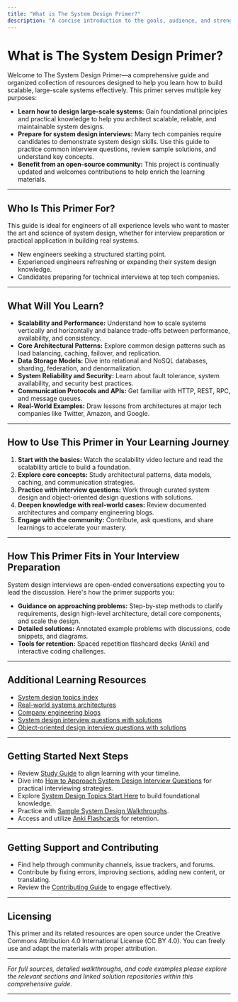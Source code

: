 ```yaml
---
title: "What is The System Design Primer?"
description: "A concise introduction to the goals, audience, and strengths of the project, highlighting its value as a comprehensive resource for studying scalable system design and acing system design interviews. Clarifies where this guide fits in your learning path and interview preparation."
---
```


# What is The System Design Primer?

Welcome to The System Design Primer—a comprehensive guide and organized collection of resources designed to help you learn how to build scalable, large-scale systems effectively. This primer serves multiple key purposes:

- **Learn how to design large-scale systems:** Gain foundational principles and practical knowledge to help you architect scalable, reliable, and maintainable system designs.
- **Prepare for system design interviews:** Many tech companies require candidates to demonstrate system design skills. Use this guide to practice common interview questions, review sample solutions, and understand key concepts.
- **Benefit from an open-source community:** This project is continually updated and welcomes contributions to help enrich the learning materials.

---

## Who Is This Primer For?

This guide is ideal for engineers of all experience levels who want to master the art and science of system design, whether for interview preparation or practical application in building real systems.

- New engineers seeking a structured starting point.
- Experienced engineers refreshing or expanding their system design knowledge.
- Candidates preparing for technical interviews at top tech companies.

---

## What Will You Learn?

- **Scalability and Performance:** Understand how to scale systems vertically and horizontally and balance trade-offs between performance, availability, and consistency.
- **Core Architectural Patterns:** Explore common design patterns such as load balancing, caching, failover, and replication.
- **Data Storage Models:** Dive into relational and NoSQL databases, sharding, federation, and denormalization.
- **System Reliability and Security:** Learn about fault tolerance, system availability, and security best practices.
- **Communication Protocols and APIs:** Get familiar with HTTP, REST, RPC, and message queues.
- **Real-World Examples:** Draw lessons from architectures at major tech companies like Twitter, Amazon, and Google.

---

## How to Use This Primer in Your Learning Journey

1. **Start with the basics:** Watch the scalability video lecture and read the scalability article to build a foundation.
2. **Explore core concepts:** Study architectural patterns, data models, caching, and communication strategies.
3. **Practice with interview questions:** Work through curated system design and object-oriented design questions with solutions.
4. **Deepen knowledge with real-world cases:** Review documented architectures and company engineering blogs.
5. **Engage with the community:** Contribute, ask questions, and share learnings to accelerate your mastery.

---

## How This Primer Fits in Your Interview Preparation

System design interviews are open-ended conversations expecting you to lead the discussion. Here's how the primer supports you:

- **Guidance on approaching problems:** Step-by-step methods to clarify requirements, design high-level architecture, detail core components, and scale the design.
- **Detailed solutions:** Annotated example problems with discussions, code snippets, and diagrams.
- **Tools for retention:** Spaced repetition flashcard decks (Anki) and interactive coding challenges.

---

## Additional Learning Resources

- [System design topics index](https://github.com/donnemartin/system-design-primer#index-of-system-design-topics)
- [Real-world systems architectures](https://github.com/donnemartin/system-design-primer#real-world-architectures)
- [Company engineering blogs](https://github.com/donnemartin/system-design-primer#company-engineering-blogs)
- [System design interview questions with solutions](https://github.com/donnemartin/system-design-primer#system-design-interview-questions-with-solutions)
- [Object-oriented design interview questions with solutions](https://github.com/donnemartin/system-design-primer#object-oriented-design-interview-questions-with-solutions)

---

## Getting Started Next Steps

- Review [Study Guide](https://github.com/donnemartin/system-design-primer#study-guide) to align learning with your timeline.
- Dive into [How to Approach System Design Interview Questions](https://github.com/donnemartin/system-design-primer#how-to-approach-a-system-design-interview-question) for practical interviewing strategies.
- Explore [System Design Topics Start Here](https://github.com/donnemartin/system-design-primer#system-design-topics-start-here) to build foundational knowledge.
- Practice with [Sample System Design Walkthroughs](https://github.com/donnemartin/system-design-primer#sample-system-design-walkthroughs).
- Access and utilize [Anki Flashcards](https://github.com/donnemartin/system-design-primer#anki-flashcards) for retention.

---

## Getting Support and Contributing

- Find help through community channels, issue trackers, and forums.
- Contribute by fixing errors, improving sections, adding new content, or translating.
- Review the [Contributing Guide](https://github.com/donnemartin/system-design-primer/blob/main/CONTRIBUTING.md) to engage effectively.

---

## Licensing

This primer and its related resources are open source under the Creative Commons Attribution 4.0 International License (CC BY 4.0). You can freely use and adapt the materials with proper attribution.

---

*For full sources, detailed walkthroughs, and code examples please explore the relevant sections and linked solution repositories within this comprehensive guide.*

---